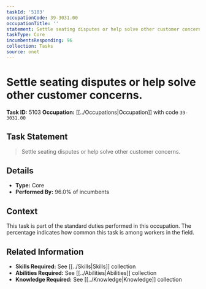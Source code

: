 ```yaml
---
taskId: '5103'
occupationCode: 39-3031.00
occupationTitle: ''
statement: Settle seating disputes or help solve other customer concerns.
taskType: Core
incumbentsResponding: 96
collection: Tasks
source: onet
---
```

# Settle seating disputes or help solve other customer concerns.

**Task ID:** 5103
**Occupation:** [[../Occupations|Occupation]] with code `39-3031.00`

## Task Statement

> Settle seating disputes or help solve other customer concerns.

## Details

- **Type:** Core
- **Performed By:** 96.0% of incumbents

## Context

This task is part of the standard duties performed in this occupation. The percentage indicates how common this task is among workers in the field.

## Related Information

- **Skills Required:** See [[../Skills|Skills]] collection
- **Abilities Required:** See [[../Abilities|Abilities]] collection
- **Knowledge Required:** See [[../Knowledge|Knowledge]] collection

